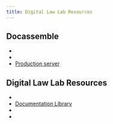 ```yaml
---
title: Digital Law Lab Resources
---
```


## Docassemble

* <DisplayServiceData data='dev_server' service_name='Development Server' />
* <DisplayServiceData data='prod_server' service_name='Production Server' />
* [Production server](https://app.dll.org.au/da/)

## Digital Law Lab Resources

* <DisplayServiceData data='github' service_name='Our GitHub Organisation' />
* [Documentation Library](/)
* <DisplayServiceData data='slack' service_name='Our Slack' />
* <DisplayServiceData data='google_drive' service_name='Our Google Drive' />